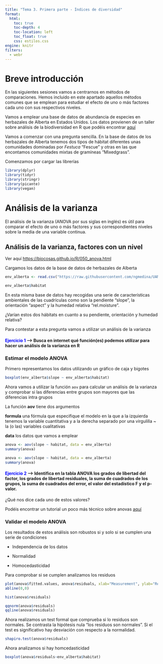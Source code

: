 ```yaml
---
title: "Tema 3. Primera parte - Índices de diversidad"
format:
  html:
    toc: true
    toc-depth: 4
    toc-location: left
    toc_float: true
    css: estilos.css
engine: knitr
filters:
  - webr
---
```


# Breve introducción

En las siguientes sesiones vamos a centrarnos en métodos de comparaciones. Hemos incluido en este apartado aquellos métodos comunes que se emplean para estudiar el efecto de uno o más factores cada uno con sus respectivos niveles.

Vamos a emplear una base de datos de abundancia de especies en herbazales de Alberta en Estados Unidos. Los datos provienen de un taller sobre análisis de la biodiversidad en R que podéis encontrar [aquí](https://kembellab.ca/r-workshop/)

Vamos a comenzar con una pregunta sencilla. En la base de datos de los herbazales de Alberta tenemos dos tipos de hábitat diferentes unas comunidades dominadas por *Festuca* "Fescue" y otras en las que encontamos comunidades mixtas de gramíneas "Mixedgrass".

Comenzamos por cargar las librerías

```r
library(dplyr)
library(tidyr)
library(stringr)
library(picante)
library(vegan)
```

# Análisis de la varianza

El análisis de la varianza (ANOVA por sus siglas en inglés) es útil para comparar el efecto de uno o más factores y sus correspondientes niveles sobre la media de una variable continua.

## Análisis de la varianza, factores con un nivel

Ver aquí <https://biocosas.github.io/R/050_anova.html>

Cargamos los datos de la base de datos de herbazales de Alberta

```r
env_alberta <- read.csv("https://raw.githubusercontent.com/ngmedina/UAMBioDivR/main/Alberta%20grassland/plot.metadata.csv")

env_alberta$habitat
```

En esta misma base de datos hay recogidas una serie de características ambientales de las cuadrículas como son la pendiente "slope", la orientación "aspect" y la humedad relativa "rel.moisture".

¿Varían estos dos hábitats en cuanto a su pendiente, orientación y humedad relativa?

Para contestar a esta pregunta vamos a utilizar un análisis de la varianza

#### [Ejercicio 1]{style="color: blue;"} --\> Busca en internet qué función(es) podemos utilizar para hacer un análisis de la varianza en R {.unnumbered}

### Estimar el modelo ANOVA

Primero representamos los datos utilizando un gráfico de caja y bigotes

```r
boxplot(env_alberta$slope ~ env_alberta$habitat)
```

Ahora vamos a utilizar la función `aov` para calcular un análisis de la varianza y comprobar si las diferencias entre grupos son mayores que las diferencias intra grupos

La función **aov** tiene dos argumentos

**formula** una fórmula que especifique el modelo en la que a la izquierda tenemos la variable cuantitativa y a la derecha separado por una virgulilla \~ la (o las) variables cualitativas

**data** los datos que vamos a emplear

```r
anova <- aov(slope ~ habitat, data = env_alberta)
summary(anova)
```

```r
anova <- aov(slope ~ habitat, data = env_alberta)
summary(anova)
```

#### [Ejercicio 2]{style="color: blue;"} --\> Identifica en la tabla ANOVA los grados de libertad del factor, los grados de libertad residuales, la suma de cuadrados de los grupos, la suma de cuadrados del error, el valor del estadístico F y el p-valor. {.unnumbered}

¿Qué nos dice cada uno de estos valores?

Podéis encontrar un tutorial un poco más técnico sobre anovas [aquí](https://biocosas.github.io/R/050_anova.html)

### Validar el modelo ANOVA

Los resultados de estos análisis son robustos si y solo si se cumplen una serie de condiciones

-   Independencia de los datos

-   Normalidad

-   Homocedasticidad

Para comprobar si se cumplen analizamos los residuos

```r
plot(anova$fitted.values, anova$residuals, xlab="Measurement", ylab="Residuals")
abline(0,0)

```

```r
hist(anova$residuals)
```

```r
qqnorm(anova$residuals) 
qqline(anova$residuals)
```

Ahora realizamos un test formal que comprueba si lo residuos son normales. Se contrasta la hipótesis nula "los residuos son normales". Si el test es significativo hay desviación con respecto a la normalidad.

```r
shapiro.test(anova$residuals)
```

Ahora analizamos si hay homcedasticidad

```r
boxplot(anova$residuals~env_alberta$habitat)  
```
